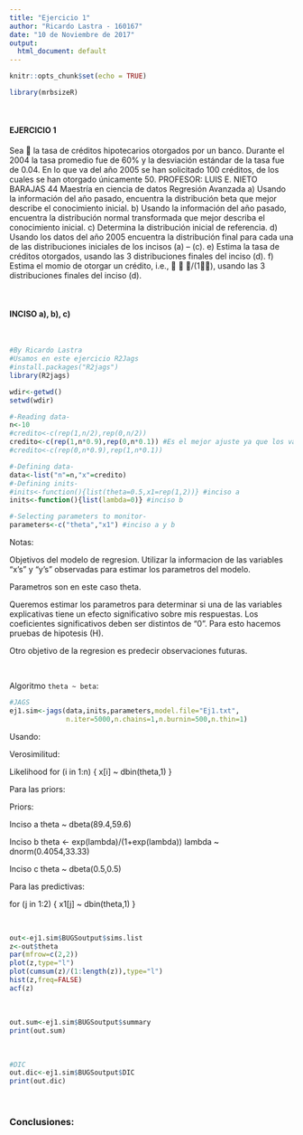 ```yaml
---
title: "Ejercicio 1"
author: "Ricardo Lastra - 160167"
date: "10 de Noviembre de 2017"
output:
  html_document: default
---
```


```r
knitr::opts_chunk$set(echo = TRUE)
```

```r
library(mrbsizeR)
```

&nbsp;

#### EJERCICIO 1

Sea  la tasa de créditos hipotecarios otorgados por un banco. Durante
el 2004 la tasa promedio fue de 60% y la desviación estándar de la tasa
fue de 0.04. En lo que va del año 2005 se han solicitado 100 créditos, de
los cuales se han otorgado únicamente 50. 
PROFESOR: LUIS E. NIETO BARAJAS
44
Maestría en ciencia de datos Regresión Avanzada
a) Usando la información del año pasado, encuentra la distribución beta
que mejor describe el conocimiento inicial.
b) Usando la información del año pasado, encuentra la distribución
normal transformada que mejor describa el conocimiento inicial.
c) Determina la distribución inicial de referencia.
d) Usando los datos del año 2005 encuentra la distribución final para
cada una de las distribuciones iniciales de los incisos (a) – (c).
e) Estima la tasa de créditos otorgados, usando las 3 distribuciones
finales del inciso (d).
f) Estima el momio de otorgar un crédito, i.e.,   /(1), usando las
3 distribuciones finales del inciso (d). 

&nbsp;

#### INCISO a), b), c)

&nbsp;

```r
#By Ricardo Lastra
#Usamos en este ejercicio R2Jags
#install.packages("R2jags")
library(R2jags)

wdir<-getwd()
setwd(wdir)

#-Reading data-
n<-10
#credito<-c(rep(1,n/2),rep(0,n/2))
credito<-c(rep(1,n*0.9),rep(0,n*0.1)) #Es el mejor ajuste ya que los valores DIC son los mas pequeños.
#credito<-c(rep(0,n*0.9),rep(1,n*0.1))

#-Defining data-
data<-list("n"=n,"x"=credito)
#-Defining inits-
#inits<-function(){list(theta=0.5,x1=rep(1,2))} #inciso a
inits<-function(){list(lambda=0)} #inciso b

#-Selecting parameters to monitor-
parameters<-c("theta","x1") #inciso a y b
```

Notas:

Objetivos del modelo de regresion. Utilizar la informacion de las variables "x's"  y "y's" observadas para estimar los parametros del modelo.

Parametros son en este caso theta.

Queremos estimar los parametros para determinar si una de las variables explicativas tiene un efecto significativo sobre mis respuestas. Los coeficientes significativos deben ser distintos de "0". Para esto hacemos pruebas de hipotesis (H).

Otro objetivo de la regresion es predecir observaciones futuras.

&nbsp;

Algoritmo `theta ~ beta`:

```r
#JAGS
ej1.sim<-jags(data,inits,parameters,model.file="Ej1.txt",
              n.iter=5000,n.chains=1,n.burnin=500,n.thin=1)
```

Usando:

Verosimilitud:

Likelihood
for (i in 1:n) {
	x[i] ~ dbin(theta,1)
	}

Para las priors:

Priors:

Inciso a
theta ~ dbeta(89.4,59.6)

Inciso b
theta <- exp(lambda)/(1+exp(lambda))
lambda ~ dnorm(0.4054,33.33)

Inciso c
theta ~ dbeta(0.5,0.5)

Para las predictivas:

for (j in 1:2) {
	x1[j] ~ dbin(theta,1)
	}


&nbsp;

```r
out<-ej1.sim$BUGSoutput$sims.list
z<-out$theta
par(mfrow=c(2,2))
plot(z,type="l")
plot(cumsum(z)/(1:length(z)),type="l")
hist(z,freq=FALSE)
acf(z)
```


&nbsp;

```r
out.sum<-ej1.sim$BUGSoutput$summary
print(out.sum)
```

&nbsp;

```r
#DIC
out.dic<-ej1.sim$BUGSoutput$DIC
print(out.dic)
```


&nbsp;

### Conclusiones:

 



